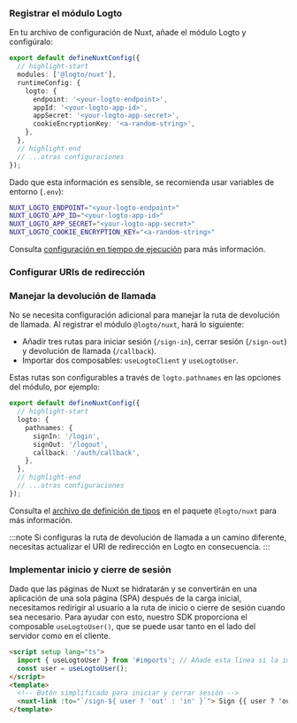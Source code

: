 
### Registrar el módulo Logto

En tu archivo de configuración de Nuxt, añade el módulo Logto y configúralo:

```ts title="nuxt.config.ts"
export default defineNuxtConfig({
  // highlight-start
  modules: ['@logto/nuxt'],
  runtimeConfig: {
    logto: {
      endpoint: '<your-logto-endpoint>',
      appId: '<your-logto-app-id>',
      appSecret: '<your-logto-app-secret>',
      cookieEncryptionKey: '<a-random-string>',
    },
  },
  // highlight-end
  // ...otras configuraciones
});
```

Dado que esta información es sensible, se recomienda usar variables de entorno (`.env`):

```bash title=".env"
NUXT_LOGTO_ENDPOINT="<your-logto-endpoint>"
NUXT_LOGTO_APP_ID="<your-logto-app-id>"
NUXT_LOGTO_APP_SECRET="<your-logto-app-secret>"
NUXT_LOGTO_COOKIE_ENCRYPTION_KEY="<a-random-string>"
```

Consulta [configuración en tiempo de ejecución](https://nuxt.com/docs/guide/going-further/runtime-config) para más información.

### Configurar URIs de redirección

<SignInFlowSummary />

<AssumingUrl />

<WebConfigureRedirectUris />

### Manejar la devolución de llamada

No se necesita configuración adicional para manejar la ruta de devolución de llamada. Al registrar el módulo `@logto/nuxt`, hará lo siguiente:

- Añadir tres rutas para iniciar sesión (`/sign-in`), cerrar sesión (`/sign-out`) y devolución de llamada (`/callback`).
- Importar dos composables: `useLogtoClient` y `useLogtoUser`.

Estas rutas son configurables a través de `logto.pathnames` en las opciones del módulo, por ejemplo:

```ts title="nuxt.config.ts"
export default defineNuxtConfig({
  // highlight-start
  logto: {
    pathnames: {
      signIn: '/login',
      signOut: '/logout',
      callback: '/auth/callback',
    },
  },
  // highlight-end
  // ...otras configuraciones
});
```

Consulta el [archivo de definición de tipos](https://github.com/logto-io/js/blob/HEAD/packages/nuxt/src/runtime/utils/types.ts) en el paquete `@logto/nuxt` para más información.

:::note
Si configuras la ruta de devolución de llamada a un camino diferente, necesitas actualizar el URI de redirección en Logto en consecuencia.
:::

### Implementar inicio y cierre de sesión

Dado que las páginas de Nuxt se hidratarán y se convertirán en una aplicación de una sola página (SPA) después de la carga inicial, necesitamos redirigir al usuario a la ruta de inicio o cierre de sesión cuando sea necesario. Para ayudar con esto, nuestro SDK proporciona el composable `useLogtoUser()`, que se puede usar tanto en el lado del servidor como en el cliente.

```html title="index.vue"
<script setup lang="ts">
  import { useLogtoUser } from '#imports'; // Añade esta línea si la importación automática está deshabilitada
  const user = useLogtoUser();
</script>
<template>
  <!-- Botón simplificado para iniciar y cerrar sesión -->
  <nuxt-link :to="`/sign-${ user ? 'out' : 'in' }`"> Sign {{ user ? 'out' : 'in' }} </nuxt-link>
</template>
```

<Checkpoint />
